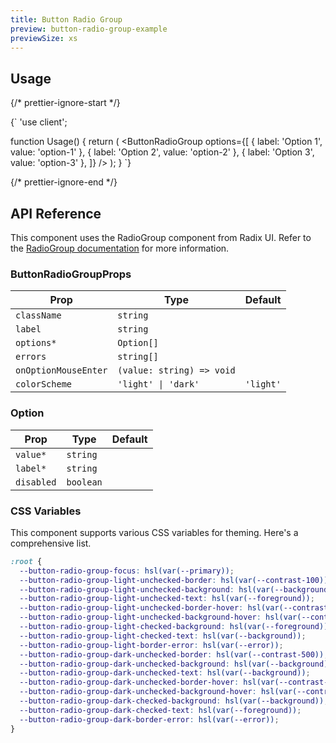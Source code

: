 ```yaml
---
title: Button Radio Group
preview: button-radio-group-example
previewSize: xs
---
```


## Usage

{/* prettier-ignore-start */}

<CodeBlock lang="ts">{`
'use client';


function Usage() {
    return (
        <ButtonRadioGroup
            options={[
              { label: 'Option 1', value: 'option-1' },
              { label: 'Option 2', value: 'option-2' },
              { label: 'Option 3', value: 'option-3' },
            ]}
        />
    );
}
`}
</CodeBlock>

{/* prettier-ignore-end */}

## API Reference

This component uses the RadioGroup component from Radix UI. Refer to the [RadioGroup documentation](https://www.radix-ui.com/primitives/docs/components/radio-group) for more information.

### ButtonRadioGroupProps

| Prop                 | Type                                             | Default   |
| -------------------- | ------------------------------------------------ | --------- |
| `className`          | `string`                                         |           |
| `label`              | `string`                                         |           |
| `options*`           | `Option[]` <Tooltip content="See Option below"/> |           |
| `errors`             | `string[]`                                       |           |
| `onOptionMouseEnter` | `(value: string) => void`                        |           |
| `colorScheme`        | `'light' \| 'dark'`                              | `'light'` |

### Option

| Prop       | Type      | Default |
| ---------- | --------- | ------- |
| `value*`   | `string`  |         |
| `label*`   | `string`  |         |
| `disabled` | `boolean` |         |

### CSS Variables

This component supports various CSS variables for theming. Here's a comprehensive list.

```css
:root {
  --button-radio-group-focus: hsl(var(--primary));
  --button-radio-group-light-unchecked-border: hsl(var(--contrast-100));
  --button-radio-group-light-unchecked-background: hsl(var(--background));
  --button-radio-group-light-unchecked-text: hsl(var(--foreground));
  --button-radio-group-light-unchecked-border-hover: hsl(var(--contrast-200));
  --button-radio-group-light-unchecked-background-hover: hsl(var(--contrast-100));
  --button-radio-group-light-checked-background: hsl(var(--foreground));
  --button-radio-group-light-checked-text: hsl(var(--background));
  --button-radio-group-light-border-error: hsl(var(--error));
  --button-radio-group-dark-unchecked-border: hsl(var(--contrast-500));
  --button-radio-group-dark-unchecked-background: hsl(var(--background));
  --button-radio-group-dark-unchecked-text: hsl(var(--background));
  --button-radio-group-dark-unchecked-border-hover: hsl(var(--contrast-400));
  --button-radio-group-dark-unchecked-background-hover: hsl(var(--contrast-500));
  --button-radio-group-dark-checked-background: hsl(var(--background));
  --button-radio-group-dark-checked-text: hsl(var(--foreground));
  --button-radio-group-dark-border-error: hsl(var(--error));
}
```
